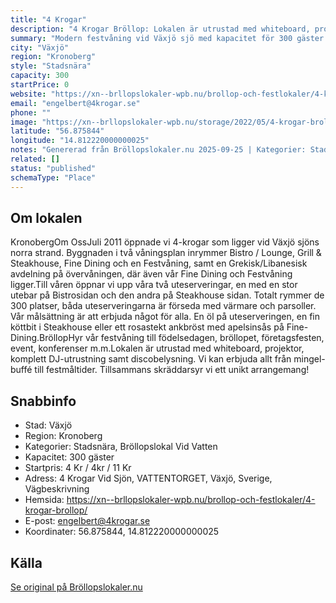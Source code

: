 ```yaml
---
title: "4 Krogar"
description: "4 Krogar Bröllop: Lokalen är utrustad med whiteboard, projektor, komplett DJ-utrustning samt discobelysning. Vi kan erbjuda allt från mingel-buffé till..."
summary: "Modern festvåning vid Växjö sjö med kapacitet för 300 gäster. Komplett DJ-utrustning, stora uteserveringar och flexibla festalternativ från mingel till finare middag."
city: "Växjö"
region: "Kronoberg"
style: "Stadsnära"
capacity: 300
startPrice: 0
website: "https://xn--brllopslokaler-wpb.nu/brollop-och-festlokaler/4-krogar-brollop/"
email: "engelbert@4krogar.se"
phone: ""
image: "https://xn--brllopslokaler-wpb.nu/storage/2022/05/4-krogar-brollopslokal-festlokal-brollop-festvaning-visningsbild.webp"
latitude: "56.875844"
longitude: "14.812220000000025"
notes: "Genererad från Bröllopslokaler.nu 2025-09-25 | Kategorier: Stadsnära, Bröllopslokal Vid Vatten"
related: []
status: "published"
schemaType: "Place"
---
```


## Om lokalen

KronobergOm OssJuli 2011 öppnade vi 4-krogar som ligger vid Växjö sjöns norra strand. Byggnaden i två våningsplan inrymmer Bistro / Lounge, Grill & Steakhouse, Fine Dining och en Festvåning, samt en Grekisk/Libanesisk avdelning på övervåningen, där även vår Fine Dining och Festvåning ligger.Till våren öppnar vi upp våra två uteserveringar, en med en stor utebar på Bistrosidan och den andra på Steakhouse sidan. Totalt rymmer de 300 platser, båda uteserveringarna är förseda med värmare och parsoller. Vår målsättning är att erbjuda något för alla. En öl på uteserveringen, en fin köttbit i Steakhouse eller ett rosastekt ankbröst med apelsinsås på Fine-Dining.BröllopHyr vår festvåning till födelsedagen, bröllopet, företagsfesten, event, konferenser m.m.Lokalen är utrustad med whiteboard, projektor, komplett DJ-utrustning samt discobelysning. Vi kan erbjuda allt från mingel-buffé till festmåltider. Tillsammans skräddarsyr vi ett unikt arrangemang!

## Snabbinfo

- Stad: Växjö
- Region: Kronoberg
- Kategorier: Stadsnära, Bröllopslokal Vid Vatten
- Kapacitet: 300 gäster
- Startpris: 4 Kr / 4kr / 11 Kr
- Adress: 4 Krogar Vid Sjön, VATTENTORGET, Växjö, Sverige, Vägbeskrivning
- Hemsida: https://xn--brllopslokaler-wpb.nu/brollop-och-festlokaler/4-krogar-brollop/
- E-post: engelbert@4krogar.se
- Koordinater: 56.875844, 14.812220000000025

## Källa

[Se original på Bröllopslokaler.nu](https://xn--brllopslokaler-wpb.nu/brollop-och-festlokaler/4-krogar-brollop/)
